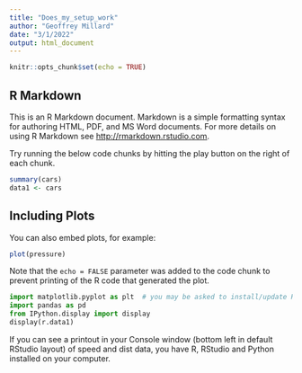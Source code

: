 ```yaml
---
title: "Does_my_setup_work"
author: "Geoffrey Millard"
date: "3/1/2022"
output: html_document
---
```


```r
knitr::opts_chunk$set(echo = TRUE)
```

## R Markdown

This is an R Markdown document. Markdown is a simple formatting syntax for authoring HTML, PDF, and MS Word documents. For more details on using R Markdown see <http://rmarkdown.rstudio.com>.

Try running the below code chunks by hitting the play button on the right of each chunk.

```r
summary(cars)
data1 <- cars
```

## Including Plots

You can also embed plots, for example:

```r
plot(pressure)
```

Note that the `echo = FALSE` parameter was added to the code chunk to prevent printing of the R code that generated the plot.

```python
import matplotlib.pyplot as plt  # you may be asked to install/update R packages 'png' and 'reticulate' when you do this for the first time.
import pandas as pd
from IPython.display import display
display(r.data1)
```

If you can see a printout in your Console window (bottom left in default RStudio layout) of speed and dist data, you have R, RStudio and Python installed on your computer.
